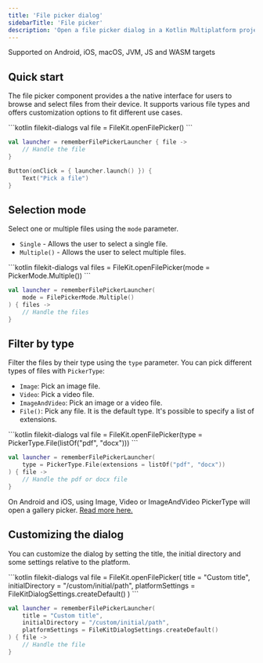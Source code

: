 ```yaml
---
title: 'File picker dialog'
sidebarTitle: 'File picker'
description: 'Open a file picker dialog in a Kotlin Multiplatform project'
---
```


<Check>Supported on Android, iOS, macOS, JVM, JS and WASM targets</Check>

## Quick start

The file picker component provides a the native interface for users to browse and select files from their device. It supports various file types and offers customization options to fit different use cases.

<CodeGroup>
```kotlin filekit-dialogs
val file = FileKit.openFilePicker()
```

```kotlin filekit-dialogs-compose
val launcher = rememberFilePickerLauncher { file ->
    // Handle the file
}

Button(onClick = { launcher.launch() }) {
    Text("Pick a file")
}
```
</CodeGroup>

## Selection mode

Select one or multiple files using the `mode` parameter.
- `Single` - Allows the user to select a single file.
- `Multiple()` - Allows the user to select multiple files.

<CodeGroup>
```kotlin filekit-dialogs
val files = FileKit.openFilePicker(mode = PickerMode.Multiple())
```

```kotlin filekit-dialogs-compose
val launcher = rememberFilePickerLauncher(
    mode = FilePickerMode.Multiple()
) { files ->
    // Handle the files
}
```
</CodeGroup>

## Filter by type

Filter the files by their type using the `type` parameter. You can pick different types of files with `PickerType`:
- `Image`: Pick an image file.
- `Video`: Pick a video file.
- `ImageAndVideo`: Pick an image or a video file.
- `File()`: Pick any file. It is the default type. It's possible to specify a list of extensions.

<CodeGroup>
```kotlin filekit-dialogs
val file = FileKit.openFilePicker(type = PickerType.File(listOf("pdf", "docx")))
```

```kotlin filekit-dialogs-compose
val launcher = rememberFilePickerLauncher(
    type = PickerType.File(extensions = listOf("pdf", "docx"))
) { file ->
    // Handle the pdf or docx file
}
```
</CodeGroup>

<Info>On Android and iOS, using Image, Video or ImageAndVideo PickerType will open a gallery picker. [Read more here.](/dialogs/gallery-picker)</Info>

## Customizing the dialog

You can customize the dialog by setting the title, the initial directory and some settings relative to the platform.

<CodeGroup>
```kotlin filekit-dialogs
val file = FileKit.openFilePicker(
    title = "Custom title",
    initialDirectory = "/custom/initial/path",
    platformSettings = FileKitDialogSettings.createDefault()
)
```

```kotlin filekit-dialogs-compose
val launcher = rememberFilePickerLauncher(
    title = "Custom title",
    initialDirectory = "/custom/initial/path",
    platformSettings = FileKitDialogSettings.createDefault()
) { file ->
    // Handle the file
}
```
</CodeGroup>
